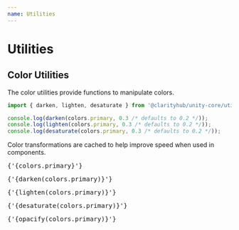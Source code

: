```yaml
---
name: Utilities
---
```



# Utilities

## Color Utilities

The color utilities provide functions to manipulate colors.

```js
import { darken, lighten, desaturate } from '@clarityhub/unity-core/utilities/color';

console.log(darken(colors.primary, 0.3 /* defaults to 0.2 */));
console.log(lighten(colors.primary, 0.3 /* defaults to 0.2 */));
console.log(desaturate(colors.primary, 0.3 /* defaults to 0.2 */));
```

Color transformations are cached to help improve speed when used in components.


<Playground>
    <Table>
        <Body>
            <Row>
                <Col>
                    <Swatch color={colors.primary} />
                </Col>
                <Col>
                    <pre>{'{colors.primary}'}</pre>
                </Col>
            </Row>
            <Row>
                <Col>
                    <Swatch color={darken(colors.primary)} />
                </Col>
                <Col>
                    <pre>{'{darken(colors.primary)}'}</pre>
                </Col>
            </Row>
            <Row>
                <Col>
                    <Swatch color={lighten(colors.primary)} />
                </Col>
                <Col>
                    <pre>{'{lighten(colors.primary)}'}</pre>
                </Col>
            </Row>
            <Row>
                <Col>
                    <Swatch color={desaturate(colors.primary)} />
                </Col>
                <Col>
                    <pre>{'{desaturate(colors.primary)}'}</pre>
                </Col>
            </Row>
            <Row>
                <Col>
                    <Swatch color={opacify(colors.primary)} />
                </Col>
                <Col>
                    <pre>{'{opacify(colors.primary)}'}</pre>
                </Col>
            </Row>
        </Body>
    </Table>
</Playground>